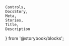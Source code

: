    Controls,
    DocsStory,
    Meta,
    Stories,
    Title,
    Description
} from '@storybook/blocks';

<Meta of={menuButtonStories} />
<Title of={menuButtonStories} />
<Description of={menuButtonStories} />

<DocsStory of={menuButtonStories.outlineButton} expanded={false} />
<Controls of={menuButtonStories.outlineButton} />

# Usage Docs

## Accessibility

<ContentHiddenDocs buttonElement="nimble-menu-button" />
